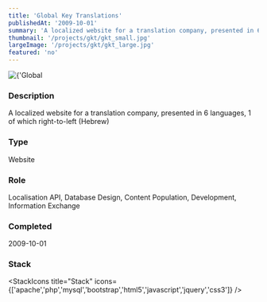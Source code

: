 ```yaml
---
title: 'Global Key Translations'
publishedAt: '2009-10-01'
summary: 'A localized website for a translation company, presented in 6 languages, 1 of which right-to-left (Hebrew)'
thumbnail: '/projects/gkt/gkt_small.jpg'
largeImage: '/projects/gkt/gkt_large.jpg'
featured: 'no'
---
```


<div className="relative w-full h-[400px] sm:h-[600px] md:h-[760px] lg:h-[920px]">
  <Image
    alt={'Global Key Translations'}
    src={'/projects/gkt/gkt.jpg'}
    sizes="(max-width: 640px) 100%, 100%"
    fill={true}
    priority
    style={{
      objectFit: 'contain'
    }}
  />
</div>

### Description

A localized website for a translation company, presented in 6 languages, 1 of which right-to-left (Hebrew)


### Type

Website

### Role

Localisation API, Database Design, Content Population, Development, Information Exchange

### Completed
2009-10-01



### Stack

<StackIcons
  title="Stack"
  icons={['apache','php','mysql','bootstrap','html5','javascript','jquery','css3']}
  />
